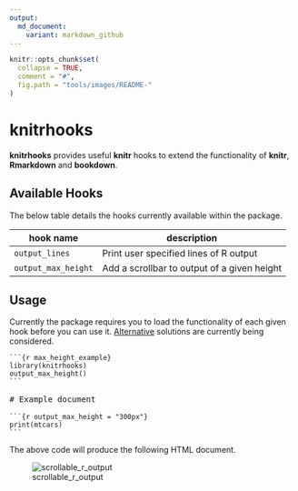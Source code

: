 ```yaml
---
output:
  md_document:
    variant: markdown_github
---
```


<!-- README.md is generated from README.Rmd. Please edit that file -->

```r
knitr::opts_chunk$set(
  collapse = TRUE,
  comment = "#",
  fig.path = "tools/images/README-"
)
```

# knitrhooks

**knitrhooks** provides useful **knitr** hooks to extend the functionality of **knitr**, **Rmarkdown** and **bookdown**.

## Available Hooks

The below table details the hooks currently available within the package.

| hook name           | description                                 |
|---------------------|---------------------------------------------|
| `output_lines`      | Print user specified lines of R output      |
| `output_max_height` | Add a scrollbar to output of a given height |

## Usage

Currently the package requires you to load the functionality of each given hook before you can use it. [Alternative](https://github.com/nathaneastwood/knitrhooks/issues/3) solutions are currently being considered.

<pre>
<code>```{r max_height_example}
library(knitrhooks)
output_max_height()
```</code>

# Example document

<code>```{r output_max_height = "300px"}
print(mtcars)
```</code>
</pre>

The above code will produce the following HTML document.

![scrollable_r_output](tools/images/README-example.PNG)
